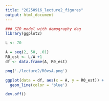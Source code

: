 ```yaml
---
title: "20250916_lecture2_figures"
output: html_document
---
```


```r
### SIR model with demography dag
library(ggplot2)

L <- 70

A = seq(2, 50, .01)
R0_est <- L/A +1 
df <- data.frame(A, R0_est)

png('./lecture2/R0vsA.png')

ggplot(data = df, aes(x = A, y = R0_est)) + 
  geom_line(color = 'blue')

dev.off()
```
